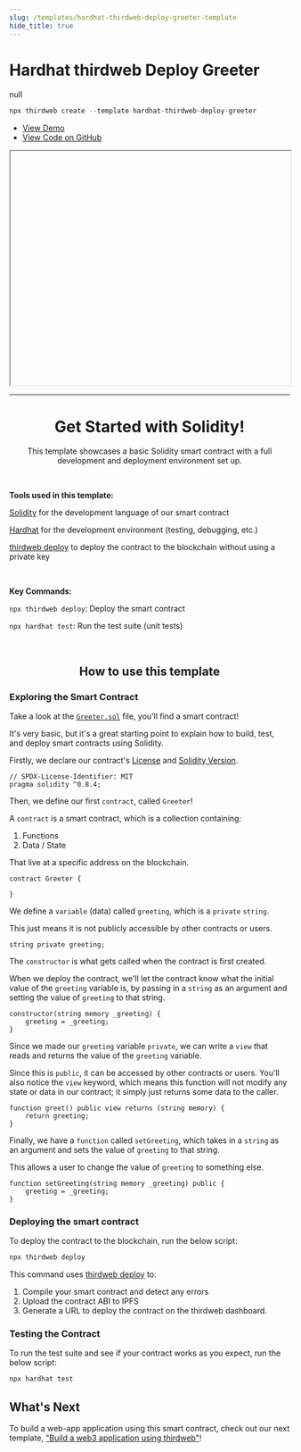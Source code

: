```yaml
---
slug: /templates/hardhat-thirdweb-deploy-greeter-template
hide_title: true
---
```


# Hardhat thirdweb Deploy Greeter

null

```jsx
npx thirdweb create --template hardhat-thirdweb-deploy-greeter
```

<ul>
    <li>
      <a href="" >View Demo</a>
    </li>
    <li>
      <a href="https://github.com/thirdweb-example/hardhat-thirdweb-deploy-greeter">View Code on GitHub</a>
    </li>
  </ul>

<iframe
    src=""
    title="hardhat-thirdweb-deploy-greeter"
    width="100%"
    height="420px"
    scrolling="yes"
    style={{marginBottom: 32, borderRadius: 16,
      border: '1px solid rgba(255,255,255,0.2)'
    }}
  ></iframe>

---



<h1 align='center'>Get Started with Solidity!</h1>

<p align='center'>This template showcases a basic Solidity smart contract with a full development and deployment environment set up.</p>

<br />

<b>Tools used in this template: </b>

[Solidity](https://docs.soliditylang.org/en/v0.8.14/) for the development language of our smart contract

[Hardhat](https://hardhat.org/) for the development environment (testing, debugging, etc.)

[thirdweb deploy](https://portal.thirdweb.com/thirdweb-deploy) to deploy the contract to the blockchain without using a private key

<br />

<b>Key Commands: </b>

`npx thirdweb deploy`: Deploy the smart contract

`npx hardhat test`: Run the test suite (unit tests)

<br />

<h2 align='center'>How to use this template</h2>

<h3 align='left'><b>Exploring the Smart Contract</b></h3>

Take a look at the [`Greeter.sol`](./contracts/Greeter.sol) file, you'll find a smart contract!

It's very basic, but it's a great starting point to explain how to build, test, and deploy smart contracts using Solidity.

Firstly, we declare our contract's [License](https://spdx.org/licenses/) and [Solidity Version](https://github.com/ethereum/solidity/releases).

```solidity
// SPDX-License-Identifier: MIT
pragma solidity ^0.8.4;
```

Then, we define our first `contract`, called `Greeter`!

A `contract` is a smart contract, which is a collection containing:

1. Functions
2. Data / State

That live at a specific address on the blockchain.

```solidity
contract Greeter {

}
```

We define a `variable` (data) called `greeting`, which is a `private` `string`.

This just means it is not publicly accessible by other contracts or users.

```solidity
string private greeting;
```

The `constructor` is what gets called when the contract is first created.

When we deploy the contract, we'll let the contract know what the initial value of the `greeting` variable is, by passing in a `string` as an argument and setting the value of `greeting` to that string.

```
constructor(string memory _greeting) {
    greeting = _greeting;
}
```

Since we made our `greeting` variable `private`, we can write a `view` that reads and returns the value of the `greeting` variable.

Since this is `public`, it can be accessed by other contracts or users. You'll also notice the `view` keyword, which means this function will not modify any state or data in our contract; it simply just returns some data to the caller.

```solidity
function greet() public view returns (string memory) {
    return greeting;
}
```

Finally, we have a `function` called `setGreeting`, which takes in a `string` as an argument and sets the value of `greeting` to that string.

This allows a user to change the value of `greeting` to something else.

```solidity
function setGreeting(string memory _greeting) public {
    greeting = _greeting;
}
```

<h3 align='left'><b>Deploying the smart contract</b></h3>

To deploy the contract to the blockchain, run the below script:

```bash
npx thirdweb deploy
```

This command uses [thirdweb deploy](https://portal.thirdweb.com/thirdweb-deploy) to:

1. Compile your smart contract and detect any errors
2. Upload the contract ABI to IPFS
3. Generate a URL to deploy the contract on the thirdweb dashboard.

<h3 align='left'><b>Testing the Contract</b></h3>

To run the test suite and see if your contract works as you expect, run the below script:

```bash
npx hardhat test
```

## What's Next

To build a web-app application using this smart contract, check out our next template, ["Build a web3 application using thirdweb"](https://replit.com/@thirdweb-dev/Build-a-web3-Application-using-thirdweb)!
